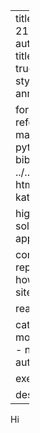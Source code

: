 
---
title: Pix2Seq 
date: 21 May 2023
author: [Hao Bo Yu]
title-block-banner: true
#title-block-style: plain
code-annotations: hover

format: html
reference-location: margin
jupyter: python3
bibliography: ../../references.bib
html-math-method: katex

highlight-style: solarized 
callout-appearance: simple

comments:
  giscus: 
    repo: howaboutyu/quarto-site

reading-time: true

categories:
  - morphogenesis
  - jax
  - neural cellular automata

execute: 
  cache: true

description: Pix2seq 
---


Hi
